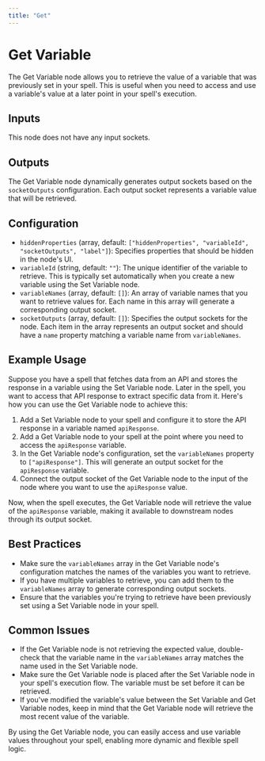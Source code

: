 ```yaml
---
title: "Get"
---
```


# Get Variable

The Get Variable node allows you to retrieve the value of a variable that was previously set in your spell. This is useful when you need to access and use a variable's value at a later point in your spell's execution.

## Inputs

This node does not have any input sockets.

## Outputs

The Get Variable node dynamically generates output sockets based on the `socketOutputs` configuration. Each output socket represents a variable value that will be retrieved.

## Configuration

- `hiddenProperties` (array, default: `["hiddenProperties", "variableId", "socketOutputs", "label"]`): Specifies properties that should be hidden in the node's UI.
- `variableId` (string, default: `""`): The unique identifier of the variable to retrieve. This is typically set automatically when you create a new variable using the Set Variable node.
- `variableNames` (array, default: `[]`): An array of variable names that you want to retrieve values for. Each name in this array will generate a corresponding output socket.
- `socketOutputs` (array, default: `[]`): Specifies the output sockets for the node. Each item in the array represents an output socket and should have a `name` property matching a variable name from `variableNames`.

## Example Usage

Suppose you have a spell that fetches data from an API and stores the response in a variable using the Set Variable node. Later in the spell, you want to access that API response to extract specific data from it. Here's how you can use the Get Variable node to achieve this:

1. Add a Set Variable node to your spell and configure it to store the API response in a variable named `apiResponse`.
2. Add a Get Variable node to your spell at the point where you need to access the `apiResponse` variable.
3. In the Get Variable node's configuration, set the `variableNames` property to `["apiResponse"]`. This will generate an output socket for the `apiResponse` variable.
4. Connect the output socket of the Get Variable node to the input of the node where you want to use the `apiResponse` value.

Now, when the spell executes, the Get Variable node will retrieve the value of the `apiResponse` variable, making it available to downstream nodes through its output socket.

## Best Practices

- Make sure the `variableNames` array in the Get Variable node's configuration matches the names of the variables you want to retrieve.
- If you have multiple variables to retrieve, you can add them to the `variableNames` array to generate corresponding output sockets.
- Ensure that the variables you're trying to retrieve have been previously set using a Set Variable node in your spell.

## Common Issues

- If the Get Variable node is not retrieving the expected value, double-check that the variable name in the `variableNames` array matches the name used in the Set Variable node.
- Make sure the Get Variable node is placed after the Set Variable node in your spell's execution flow. The variable must be set before it can be retrieved.
- If you've modified the variable's value between the Set Variable and Get Variable nodes, keep in mind that the Get Variable node will retrieve the most recent value of the variable.

By using the Get Variable node, you can easily access and use variable values throughout your spell, enabling more dynamic and flexible spell logic.